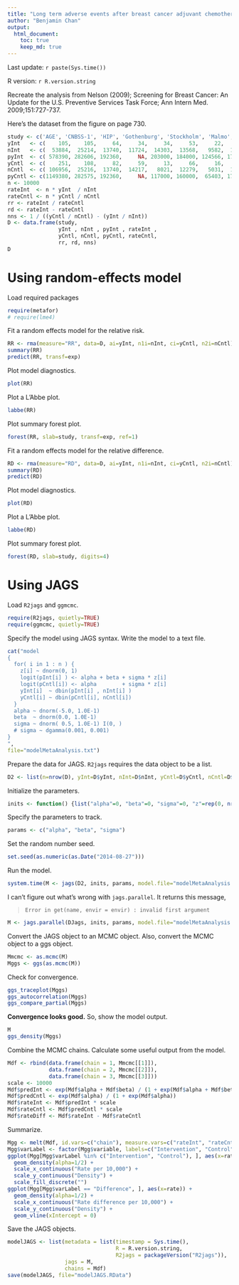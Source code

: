 ```yaml
---
title: "Long term adverse events after breast cancer adjuvant chemotherapy"
author: "Benjamin Chan"
output:
  html_document:
    toc: true
    keep_md: true
---
```


Last update: `r paste(Sys.time())`

R version: `r R.version.string`


Recreate the analysis from Nelson (2009); Screening for Breast Cancer: An Update for the U.S. Preventive Services Task Force; Ann Intern Med. 2009;151:727-737.

Here's the dataset from the figure on page 730.

```r
study <- c('AGE', 'CNBSS-1', 'HIP', 'Gothenburg', 'Stockholm', 'Malmo', 'Kopparberg', 'Ostergotland')
yInt   <- c(    105,    105,     64,     34,     34,     53,     22,     31)
nInt   <- c(  53884,  25214,  13740,  11724,  14303,  13568,   9582,  10285)
pyInt  <- c( 578390, 282606, 192360,     NA, 203000, 184000, 124566, 172000)
yCntl  <- c(    251,    108,     82,     59,     13,     66,     16,     30)
nCntl  <- c( 106956,  25216,  13740,  14217,   8021,  12279,   5031,  10459)
pyCntl <- c(1149380, 282575, 192360,     NA, 117000, 160000,  65403, 176000)
n <- 10000
rateInt  <- n * yInt  / nInt
rateCntl <- n * yCntl / nCntl
rr <- rateInt / rateCntl
rd <- rateInt - rateCntl
nns <- 1 / ((yCntl / nCntl) - (yInt / nInt))
D <- data.frame(study,
                yInt , nInt , pyInt , rateInt ,
                yCntl, nCntl, pyCntl, rateCntl,
                rr, rd, nns)
D
```


# Using random-effects model

Load required packages

```r
require(metafor)
# require(lme4)
```

Fit a random effects model for the relative risk.

```r
RR <- rma(measure="RR", data=D, ai=yInt, n1i=nInt, ci=yCntl, n2i=nCntl)
summary(RR)
predict(RR, transf=exp)
```

Plot model diagnostics.

```r
plot(RR)
```

Plot a L'Abbe plot.

```r
labbe(RR)
```

Plot summary forest plot.

```r
forest(RR, slab=study, transf=exp, ref=1)
```

Fit a random effects model for the relative difference.

```r
RD <- rma(measure="RD", data=D, ai=yInt, n1i=nInt, ci=yCntl, n2i=nCntl)
summary(RD)
predict(RD)
```

Plot model diagnostics.

```r
plot(RD)
```

Plot a L'Abbe plot.

```r
labbe(RD)
```

Plot summary forest plot.

```r
forest(RD, slab=study, digits=4)
```


# Using JAGS

Load `R2jags` and `ggmcmc`.

```r
require(R2jags, quietly=TRUE)
require(ggmcmc, quietly=TRUE)
```

Specify the model using JAGS syntax.
Write the model to a text file.

```r
cat("model
{
  for( i in 1 : n ) {
    z[i] ~ dnorm(0, 1)
    logit(pInt[i] ) <- alpha + beta + sigma * z[i]
    logit(pCntl[i]) <- alpha        + sigma * z[i]
    yInt[i]  ~ dbin(pInt[i] , nInt[i] )
    yCntl[i] ~ dbin(pCntl[i], nCntl[i])
  }
  alpha ~ dnorm(-5.0, 1.0E-1)
  beta  ~ dnorm(0.0, 1.0E-1)
  sigma ~ dnorm( 0.5, 1.0E-1) I(0, )
  # sigma ~ dgamma(0.001, 0.001)
}
",
file="modelMetaAnalysis.txt")
```

Prepare the data for JAGS.
`R2jags` requires the data object to be a list.

```r
D2 <- list(n=nrow(D), yInt=D$yInt, nInt=D$nInt, yCntl=D$yCntl, nCntl=D$nCntl)
```

Initialize the parameters.

```r
inits <- function() {list("alpha"=0, "beta"=0, "sigma"=0, "z"=rep(0, nrow(D)))}
```

Specify the parameters to track.

```r
params <- c("alpha", "beta", "sigma")
```

Set the random number seed.

```r
set.seed(as.numeric(as.Date("2014-08-27")))
```

Run the model.

```r
system.time(M <- jags(D2, inits, params, model.file="modelMetaAnalysis.txt", n.iter=250E3))
```

I can't figure out what's wrong with `jags.parallel`.
It returns this message,

> `Error in get(name, envir = envir) : invalid first argument`

```r
M <- jags.parallel(DJags, inits, params, model.file="modelMetaAnalysis.txt")
```

Convert the JAGS object to an MCMC object.
Also, convert the MCMC object to a ggs object.

```r
Mmcmc <- as.mcmc(M)
Mggs <- ggs(as.mcmc(M))
```

Check for convergence.

```r
ggs_traceplot(Mggs)
ggs_autocorrelation(Mggs)
ggs_compare_partial(Mggs)
```

**Convergence looks good.**
So, show the model output.

```r
M
ggs_density(Mggs)
```

Combine the MCMC chains.
Calculate some useful output from the model.

```r
Mdf <- rbind(data.frame(chain = 1, Mmcmc[[1]]),
             data.frame(chain = 2, Mmcmc[[2]]),
             data.frame(chain = 3, Mmcmc[[3]]))
scale <- 10000
Mdf$predInt <- exp(Mdf$alpha + Mdf$beta) / (1 + exp(Mdf$alpha + Mdf$beta))
Mdf$predCntl <- exp(Mdf$alpha) / (1 + exp(Mdf$alpha))
Mdf$rateInt <- Mdf$predInt * scale
Mdf$rateCntl <- Mdf$predCntl * scale
Mdf$rateDiff <- Mdf$rateInt - Mdf$rateCntl
```

Summarize.

```r
Mgg <- melt(Mdf, id.vars=c("chain"), measure.vars=c("rateInt", "rateCntl", "rateDiff"), value.name="rate")
Mgg$varLabel <- factor(Mgg$variable, labels=c("Intervention", "Control", "Difference"))
ggplot(Mgg[Mgg$varLabel %in% c("Intervention", "Control"), ], aes(x=rate, fill=varLabel)) +
  geom_density(alpha=1/2) +
  scale_x_continuous("Rate per 10,000") +
  scale_y_continuous("Density") +
  scale_fill_discrete("")
ggplot(Mgg[Mgg$varLabel == "Difference", ], aes(x=rate)) +
  geom_density(alpha=1/2) +
  scale_x_continuous("Rate difference per 10,000") +
  scale_y_continuous("Density") +
  geom_vline(xIntercept = 0)
```

Save the JAGS objects.

```r
modelJAGS <- list(metadata = list(timestamp = Sys.time(),
                                  R = R.version.string,
                                  R2jags = packageVersion("R2jags")),
                  jags = M,
                  chains = Mdf)
save(modelJAGS, file="modelJAGS.RData")
```